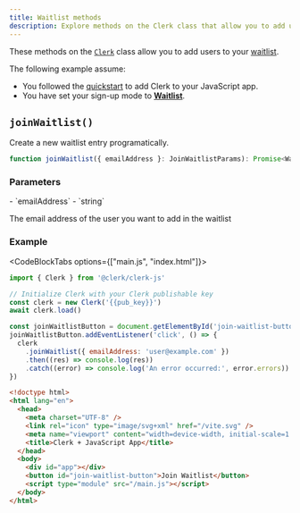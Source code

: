```yaml
---
title: Waitlist methods
description: Explore methods on the Clerk class that allow you to add users to your waitlist.
---
```


These methods on the [`Clerk`](/docs/references/javascript/clerk/clerk) class allow you to add users to your [waitlist](/docs/authentication/configuration/restrictions#waitlist).

The following example assume:

- You followed the [quickstart](/docs/quickstarts/javascript) to add Clerk to your JavaScript app.
- You have set your sign-up mode to [**Waitlist**](docs/authentication/configuration/restrictions#waitlist).

## `joinWaitlist()`

Create a new waitlist entry programatically.

```typescript
function joinWaitlist({ emailAddress }: JoinWaitlistParams): Promise<Waitlist>
```

### Parameters

<Properties>
  - `emailAddress`
  - `string`

  The email address of the user you want to add in the waitlist
</Properties>

### Example

<CodeBlockTabs options={["main.js", "index.html"]}>
  ```js {{ filename: 'main.js', mark: [[9, 12]] }}
  import { Clerk } from '@clerk/clerk-js'

  // Initialize Clerk with your Clerk publishable key
  const clerk = new Clerk('{{pub_key}}')
  await clerk.load()

  const joinWaitlistButton = document.getElementById('join-waitlist-button')
  joinWaitlistButton.addEventListener('click', () => {
    clerk
      .joinWaitlist({ emailAddress: 'user@example.com' })
      .then((res) => console.log(res))
      .catch((error) => console.log('An error occurred:', error.errors))
  })
  ```

  ```html {{ filename: 'index.html' }}
  <!doctype html>
  <html lang="en">
    <head>
      <meta charset="UTF-8" />
      <link rel="icon" type="image/svg+xml" href="/vite.svg" />
      <meta name="viewport" content="width=device-width, initial-scale=1.0" />
      <title>Clerk + JavaScript App</title>
    </head>
    <body>
      <div id="app"></div>
      <button id="join-waitlist-button">Join Waitlist</button>
      <script type="module" src="/main.js"></script>
    </body>
  </html>
  ```
</CodeBlockTabs>
